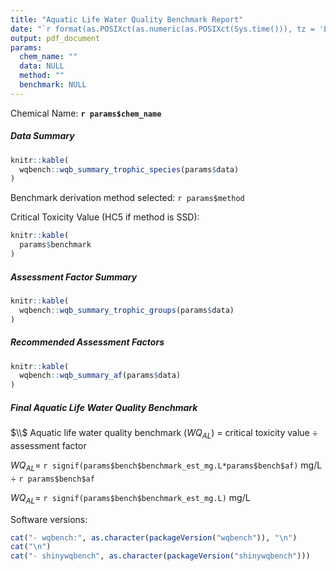 ```yaml
---
title: "Aquatic Life Water Quality Benchmark Report"
date: "`r format(as.POSIXct(as.numeric(as.POSIXct(Sys.time())), tz = 'Etc/GMT+8', origin = '1970-01-01'), '%B %d, %Y')`"
output: pdf_document
params:
  chem_name: ""
  data: NULL
  method: ""
  benchmark: NULL
---
```


Chemical Name: **`r params$chem_name`**

##### Data Summary

```r
knitr::kable(
  wqbench::wqb_summary_trophic_species(params$data)
)
```

Benchmark derivation method selected: `r params$method`

Critical Toxicity Value (HC5 if method is SSD): 

```r
knitr::kable(
  params$benchmark
)
```

##### Assessment Factor Summary

```r
knitr::kable(
  wqbench::wqb_summary_trophic_groups(params$data)
)
```

##### Recommended Assessment Factors

```r
knitr::kable(
  wqbench::wqb_summary_af(params$data)
)
```

##### Final Aquatic Life Water Quality Benchmark  
$\\$
Aquatic life water quality benchmark ($WQ_{AL}$) = critical toxicity value $\div$ assessment factor

$WQ_{AL} =$ `r signif(params$bench$benchmark_est_mg.L*params$bench$af)` mg/L $\div$ `r params$bench$af`

$WQ_{AL} =$  `r signif(params$bench$benchmark_est_mg.L)` mg/L

\newpage

Software versions:

```r
cat("- wqbench:", as.character(packageVersion("wqbench")), "\n")
cat("\n")
cat("- shinywqbench", as.character(packageVersion("shinywqbench")))
```

